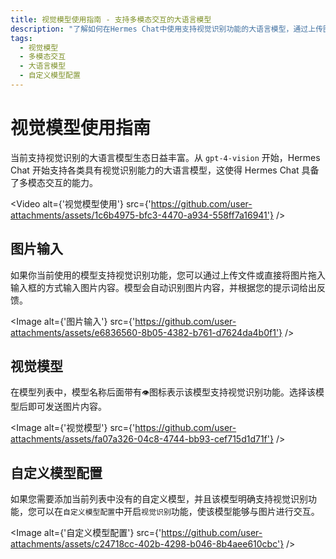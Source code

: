 ```yaml
---
title: 视觉模型使用指南 - 支持多模态交互的大语言模型
description: "了解如何在Hermes Chat中使用支持视觉识别功能的大语言模型，通过上传图片或拖拽图片到输入框进行交互，并选择带有\U0001F441️图标的模型进行图片内容交互。"
tags:
  - 视觉模型
  - 多模态交互
  - 大语言模型
  - 自定义模型配置
---
```


# 视觉模型使用指南

当前支持视觉识别的大语言模型生态日益丰富。从 `gpt-4-vision` 开始，Hermes Chat 开始支持各类具有视觉识别能力的大语言模型，这使得 Hermes Chat 具备了多模态交互的能力。

<Video alt={'视觉模型使用'} src={'https://github.com/user-attachments/assets/1c6b4975-bfc3-4470-a934-558ff7a16941'} />

## 图片输入

如果你当前使用的模型支持视觉识别功能，您可以通过上传文件或直接将图片拖入输入框的方式输入图片内容。模型会自动识别图片内容，并根据您的提示词给出反馈。

<Image alt={'图片输入'} src={'https://github.com/user-attachments/assets/e6836560-8b05-4382-b761-d7624da4b0f1'} />

## 视觉模型

在模型列表中，模型名称后面带有`👁️`图标表示该模型支持视觉识别功能。选择该模型后即可发送图片内容。

<Image alt={'视觉模型'} src={'https://github.com/user-attachments/assets/fa07a326-04c8-4744-bb93-cef715d1d71f'} />

## 自定义模型配置

如果您需要添加当前列表中没有的自定义模型，并且该模型明确支持视觉识别功能，您可以在`自定义模型配置`中开启`视觉识别`功能，使该模型能够与图片进行交互。

<Image alt={'自定义模型配置'} src={'https://github.com/user-attachments/assets/c24718cc-402b-4298-b046-8b4aee610cbc'} />
